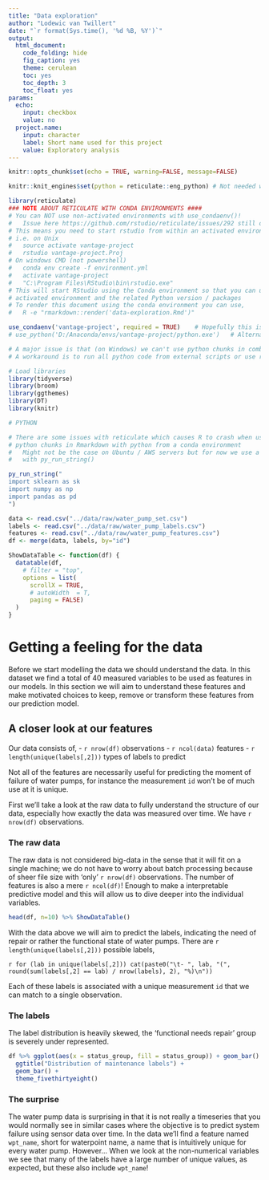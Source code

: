 ```yaml
---
title: "Data exploration"
author: "Lodewic van Twillert"
date: "`r format(Sys.time(), '%d %B, %Y')`"
output:
  html_document:
    code_folding: hide
    fig_caption: yes
    theme: cerulean
    toc: yes
    toc_depth: 3
    toc_float: yes
params:
  echo:
    input: checkbox
    value: no
  project.name:
    input: character
    label: Short name used for this project
    value: Exploratory analysis
---
```


```r
knitr::opts_chunk$set(echo = TRUE, warning=FALSE, message=FALSE)

knitr::knit_engines$set(python = reticulate::eng_python) # Not needed with knitr version > 1.18

library(reticulate)
### NOTE ABOUT RETICULATE WITH CONDA ENVIRONMENTS ####
# You can NOT use non-activated environments with use_condaenv()!
#   Issue here https://github.com/rstudio/reticulate/issues/292 still open
# This means you need to start rstudio from within an activated environment
# i.e. on Unix
#   source activate vantage-project
#   rstudio vantage-project.Proj
# On windows CMD (not powershell)
#   conda env create -f environment.yml
#   activate vantage-project
#   "C:\Program Files\RStudio\bin\rstudio.exe"
# This will start RStudio using the Conda environment so that you can use the 
# activated environment and the related Python version / packages
# To render this document using the conda environment you can use,
#   R -e "rmarkdown::render('data-exploration.Rmd')"

use_condaenv('vantage-project', required = TRUE)    # Hopefully this issue is fixed and this will just work if the environment wasn't already activated
# use_python('D:/Anaconda/envs/vantage-project/python.exe')   # Alternatively this should work if you have an absolute path

# A major issue is that (on Windows) we can't use python chunks in combination with conda
# A workaround is to run all python code from external scripts or use reticulate::py_run_string()
```

```r
# Load libraries
library(tidyverse)
library(broom)
library(ggthemes)
library(DT)
library(knitr)
```

```r
# PYTHON

# There are some issues with reticulate which causes R to crash when using
# python chunks in Rmarkdown with python from a conda environment
#   Might not be the case on Ubuntu / AWS servers but for now we use a workaround
#   with py_run_string()

py_run_string("
import sklearn as sk
import numpy as np
import pandas as pd
")
```

```r
data <- read.csv("../data/raw/water_pump_set.csv")
labels <- read.csv("../data/raw/water_pump_labels.csv")
features <- read.csv("../data/raw/water_pump_features.csv")
df <- merge(data, labels, by="id")
```

```r
ShowDataTable <- function(df) {
  datatable(df,
    # filter = "top",
    options = list(
      scrollX = TRUE,
      # autoWidth  = T,
      paging = FALSE)
  )
}
```

# Getting a feeling for the data

Before we start modelling the data we should understand the data. In this dataset
we find a total of 40 measured variables to be used as features in our models. In this
section we will aim to understand these features and make motivated choices to keep, remove or transform these
features from our prediction model.

## A closer look at our features

Our data consists of,
  - `r nrow(df)` observations 
  - `r ncol(data)` features
  - `r length(unique(labels[,2]))` types of labels to predict
  
Not all of the features are necessarily useful for predicting the moment of failure of water pumps, 
for instance the measurement `id` won't be of much use at it is unique.

First we'll take a look at the raw data to fully understand the structure of our data,
especially how exactly the data was measured over time. We have `r nrow(df)` observations.

### The raw data

The raw data is not considered big-data in the sense that it will fit on a single machine; we do not have to worry about batch processing because of sheer file size with 'only' `r nrow(df)` observations. The number of features is also a mere `r ncol(df)`! Enough to make a interpretable predictive model and this will allow us to dive deeper into the
individual variables.

```r
head(df, n=10) %>% ShowDataTable()
```

With the data above we will aim to predict the labels, indicating the need of repair
or rather the functional state of water pumps. There are `r length(unique(labels[,2]))`  possible labels,

`r for (lab in unique(labels[,2])) cat(paste0("\t- ", lab, "(", round(sum(labels[,2] == lab) / nrow(labels), 2), "%)\n"))`

Each of these labels is associated with a unique measurement `id` that we can match to a single observation.

### The labels

The label distribution is heavily skewed, the 'functional needs repair' group
is severely under represented.
```r
df %>% ggplot(aes(x = status_group, fill = status_group)) + geom_bar() +
  ggtitle("Distribution of maintenance labels") +
  geom_bar() +
  theme_fivethirtyeight() 
```

### The surprise 

The water pump data is surprising in that it is not really a timeseries that you would
normally see in similar cases where the objective is to predict system failure using
sensor data over time. In the data we'll find a feature named `wpt_name`, short for waterpoint name, a name
that is intuitively unique for every water pump. However... When we look at the non-numerical
variables we see that many of the labels have a large number of unique values, as expected, but these also include `wpt_name`! 


